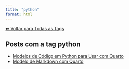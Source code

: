 ```yaml
---
title: "python"
format: html
---
```


[⬅ Voltar para Todas as Tags](../tags.qmd)

## Posts com a tag **python**

- [Modelos de Código em Python para Usar com Quarto](/posts/programacao/modelos-python-quarto.html)
- [Modelo de Markdown com Quarto](/posts/programacao/modelos-markdown.html)
